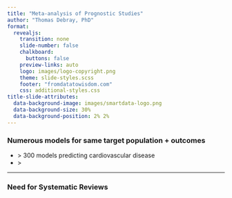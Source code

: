 ```yaml
---
title: "Meta-analysis of Prognostic Studies"
author: "Thomas Debray, PhD"
format:
  revealjs: 
    transition: none
    slide-number: false
    chalkboard: 
      buttons: false
    preview-links: auto
    logo: images/logo-copyright.png
    theme: slide-styles.scss
    footer: "fromdatatowisdom.com"
    css: additional-styles.css
title-slide-attributes: 
  data-background-image: images/smartdata-logo.png
  data-background-size: 30%
  data-background-position: 2% 2%
---
```


### Numerous models for same target population + outcomes

- $>$ 300 models predicting cardiovascular disease
- $>$ 

---

### Need for Systematic Reviews



